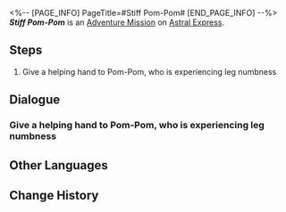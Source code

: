 <%-- [PAGE_INFO]
PageTitle=#Stiff Pom-Pom#
[END_PAGE_INFO] --%>
{{Stub|Dialogue.}}
{{Mission Infobox
|id            = 4050021
|title         = 
|image         = <!--Mission Stiff Pom-Pom.png-->
|type          = Adventure
|event_name    = 
|chapter       = 
|requirements  = 
|summary       = <!--official mission summary from Fate's Atlas-->
|characters    = Pom-Pom; Trailblazer
|startLocation = [[Astral Express]] - [[Parlor Car]]
|world         = Astral Express
|area          = Parlor Car
|prev          = 
|next          = 
|exp           = 
|credits       = 8000
|stellarJade   = 
|other         = {{Card List|Sparse Aether*2; Feather of Flame*1}}
}}
'''''Stiff Pom-Pom''''' is an [[Adventure Mission]] on [[Astral Express]].

==Steps==
# Give a helping hand to Pom-Pom, who is experiencing leg numbness

<!--
==Gameplay Notes==

--><!--
==Trial Character==

-->
==Dialogue==
{{Stub Dialogue}}
{{Dialogue Start}}
:{{tx}}
{{Dialogue End}}

===Give a helping hand to Pom-Pom, who is experiencing leg numbness===
{{Mission Description|type=adventure|location=Parlor Car|update|Pom-Pom's legs are numb for an unknown reason, and they can only stand there. Go and help Pom-Pom out.}}
{{Dialogue Start}}
:{{tx}}
{{Dialogue End}}

==Other Languages==
{{Other Languages
|en   = Stiff Pom-Pom
|zhs  = 僵硬的帕姆
|zht  = 僵硬的帕姆
|ja   = カチコチになったパム
|ko   = 뻣뻣한 폼폼
|es   = Pom-Pom tieso
|fr   = Pom-Pom est raide
|ru   = Онемевшие ноги Пом-Пом
|th   = Pom-Pom ตัวแข็งทื่อ
|vi   = Pom-Pom Cứng Đờ
|de   = Verspanntes Pom-Pom
|id   = Pom-Pom yang Kaku
|pt   = Pom-Pom Rígido
}}

==Change History==
{{Change History|1.0}}
